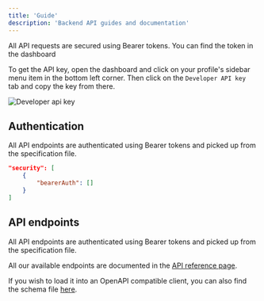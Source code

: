```yaml
---
title: 'Guide'
description: 'Backend API guides and documentation'
---
```


<Note>
	All API requests are secured using Bearer tokens. You can find the token in the dashboard
</Note>


To get the API key, open the dashboard and click on your profile's sidebar menu item in the bottom left corner. Then click on the `Developer API key` tab and copy the key from there.

<img
	className="border"
	src="/images/user-api-key.webp"
	alt="Developer api key"
/>


## Authentication

All API endpoints are authenticated using Bearer tokens and picked up from the specification file.

```json
"security": [
	{
		"bearerAuth": []
	}
]
```

## API endpoints

All API endpoints are authenticated using Bearer tokens and picked up from the specification file.

All our available endpoints are documented in the [API reference page](/api-reference/checks/get-check-session-results).

If you wish to load it into an OpenAPI compatible client, you can also find the schema file [here](https://visitorquery.com/api/schema).